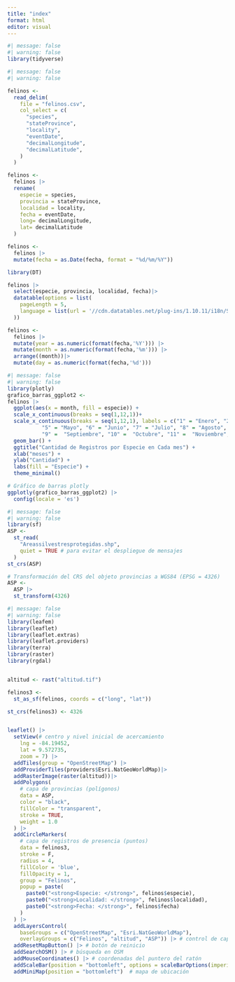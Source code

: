 ```yaml
---
title: "index"
format: html
editor: visual
---
```


```r
#| message: false
#| warning: false
library(tidyverse)
```

```r
#| message: false
#| warning: false

felinos <-
  read_delim(
    file = "felinos.csv",
    col_select = c(
      "species",
      "stateProvince",
      "locality",
      "eventDate",
      "decimalLongitude",
      "decimalLatitude",
    ) 
  )

felinos <-
  felinos |>
  rename(
    especie = species,
    provincia = stateProvince,
    localidad = locality,
    fecha = eventDate,
    long= decimalLongitude,
    lat= decimalLatitude
  )

felinos <-
  felinos |>
  mutate(fecha = as.Date(fecha, format = "%d/%m/%Y"))


```
```r
library(DT)

felinos |>
  select(especie, provincia, localidad, fecha)|>
  datatable(options = list(
    pageLength = 5,
    language = list(url = '//cdn.datatables.net/plug-ins/1.10.11/i18n/Spanish.json')
  ))
```
```r
felinos <-
  felinos |>
  mutate(year = as.numeric(format(fecha,'%Y'))) |>
  mutate(month = as.numeric(format(fecha,'%m'))) |> 
  arrange((month))|>
  mutate(day = as.numeric(format(fecha,'%d')))

```

```r
#| message: false
#| warning: false
library(plotly)
grafico_barras_ggplot2 <-
felinos |>
  ggplot(aes(x = month, fill = especie)) +
  scale_x_continuous(breaks = seq(1,12,1))+
  scale_x_continuous(breaks = seq(1,12,1), labels = c("1" = "Enero", "2" = "Febrero", "3" = "Marzo", "4" = "Abril", 
           "5" = "Mayo", "6" = "Junio", "7" = "Julio", "8" = "Agosto", 
           "9" =  "Septiembre", "10" =  "Octubre", "11" =  "Noviembre", "12" =  "Diciembre"))+
  geom_bar() +
  ggtitle("Cantidad de Registros por Especie en Cada mes") +
  xlab("meses") +
  ylab("Cantidad") +
  labs(fill = "Especie") +
  theme_minimal()

# Gráfico de barras plotly
ggplotly(grafico_barras_ggplot2) |> 
  config(locale = 'es')
```

```r
#| message: false
#| warning: false
library(sf)
ASP <-
  st_read(
    "Areassilvestresprotegidas.shp",
    quiet = TRUE # para evitar el despliegue de mensajes
  )
st_crs(ASP)

# Transformación del CRS del objeto provincias a WGS84 (EPSG = 4326)
ASP <-
  ASP |>
  st_transform(4326)


```


```r
#| message: false
#| warning: false
library(leafem)
library(leaflet)
library(leaflet.extras)
library(leaflet.providers)
library(terra)
library(raster)
library(rgdal)


altitud <- rast("altitud.tif")

felinos3 <-
  st_as_sf(felinos, coords = c("long", "lat"))

st_crs(felinos3) <- 4326


leaflet() |>
  setView(# centro y nivel inicial de acercamiento
    lng = -84.19452,
    lat = 9.572735,
    zoom = 7) |>
  addTiles(group = "OpenStreetMap") |>
  addProviderTiles(providers$Esri.NatGeoWorldMap)|>
  addRasterImage(raster(altitud))|>
  addPolygons(
    # capa de provincias (polígonos)
    data = ASP,
    color = "black",
    fillColor = "transparent",
    stroke = TRUE,
    weight = 1.0
  ) |>
  addCircleMarkers(
    # capa de registros de presencia (puntos)
    data = felinos3,
    stroke = F,
    radius = 4,
    fillColor = 'blue',
    fillOpacity = 1,
    group = "Felinos",
    popup = paste(
      paste0("<strong>Especie: </strong>", felinos$especie),
      paste0("<strong>Localidad: </strong>", felinos$localidad),
      paste0("<strong>Fecha: </strong>", felinos$fecha)
    )
  ) |>
  addLayersControl(
    baseGroups = c("OpenStreetMap", "Esri.NatGeoWorldMap"),
    overlayGroups = c("Felinos", "altitud", "ASP")) |> # control de capas
  addResetMapButton() |> # botón de reinicio
  addSearchOSM() |> # búsqueda en OSM
  addMouseCoordinates() |> # coordenadas del puntero del ratón
  addScaleBar(position = "bottomleft", options = scaleBarOptions(imperial = FALSE)) |> # barra de escala
  addMiniMap(position = "bottomleft")  # mapa de ubicación
```

